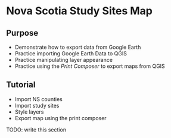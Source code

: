 
# Nova Scotia Study Sites Map {#tutorial-nssites}

## Purpose

* Demonstrate how to export data from Google Earth
* Practice importing Google Earth Data to QGIS
* Practice manipulating layer appearance
* Practice using the _Print Composer_ to export maps from QGIS

## Tutorial

* Import NS counties
* Import study sites
* Style layers
* Export map using the print composer

TODO: write this section
